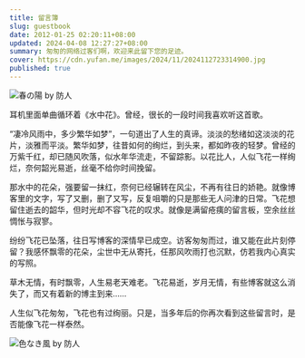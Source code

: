 ```yaml
---
title: 留言簿
slug: guestbook
date: 2012-01-25 02:20:11+08:00
updated: 2024-04-08 12:27:27+08:00
summary: 匆匆的网络过客们啊，欢迎来此留下您的足迹。
cover: https://cdn.yufan.me/images/2024/11/2024112723314900.jpg
published: true
---
```


![春の陽 by 防人](https://cdn.yufan.me/images/2024/11/2024112723303500.jpg)

<MusicPlayer netease={2166180181} />

耳机里面单曲循环着《水中花》。曾经，很长的一段时间我喜欢听这首歌。

“凄冷风雨中，多少繁华如梦”，一句道出了人生的真谛。淡淡的愁绪如这淡淡的花片，淡雅而平淡。繁华如梦，往昔如何的绚烂，到头来，都如昨夜的轻梦。曾经的万紫千红，却已随风吹落，似水年华流走，不留踪影。以花比人，人似飞花一样绚烂，奈何韶光易逝，丝毫不给你时间挽留。

那水中的花朵，强要留一抹红，奈何已经辗转在风尘，不再有往日的娇艳。就像博客里的文字，写了又删，删了又写，反复咀嚼的只是那些无人问津的日常。飞花想留住逝去的韶华，但时光却不容飞花的叹求。就像是满留疮痍的留言板，空余丝丝惆怅与寂寥。

纷纷飞花已坠落，往日写博客的深情早已成空。访客匆匆而过，谁又能在此片刻停留？我感怀飘零的花朵，尘世中无从寄托，任那风吹雨打也沉默，仿若我内心真实的写照。

草木无情，有时飘零，人生易老天难老。飞花易逝，岁月无情，有些博客就这么消失了，而又有着新的博主到来……

人生似飞花匆匆，飞花也有过绚丽。只是，当多年后的你再次看到这些留言时，是否能像飞花一样泰然。

![色なき風 by 防人](https://cdn.yufan.me/images/2024/11/2024112723400500.jpg)
